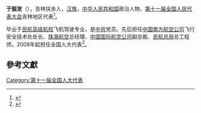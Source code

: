 '''于振发'''（{{bd|1948年||}}），吉林扶余人，[[汉族|汉族]]，[[中华人民共和国|中华人民共和国]]政治人物、[[第十一届全国人民代表大会|第十一届全国人民代表大会]]吉林地区代表<ref>{{cite web|author=新华网|title=第十一届全国人大代表|url=http://news.xinhuanet.com/ziliao/2008-03/03/content_7708230.htm?node=36628|publisher=新华网|accessdate=2014-01-07|archive-date=2014-01-10|archive-url=https://web.archive.org/web/20140110211415/http://news.xinhuanet.com/ziliao/2008-03/03/content_7708230.htm?node=36628|dead-url=no}}</ref>。

毕业于[[民航高级航校|民航高级航校]]飞机驾驶专业，是[[中共|中共]]党员。先后担任[[中国南方航空公司|中国南方航空公司]]飞行安全技术处处长、[[珠海航空|珠海航空]]总经理、[[中国国际航空公司|中国国际航空公司]]副总裁、[[民航总局|民航总局]]总工程师。2008年起担任全国人大代表<ref>{{cite news|title=全国人大代表信息-于振发|url=http://210.82.31.1:8084/delegate/viewDelegate.action?dbid=110462|accessdate=2013-04-05|newspaper=全国人大网|archive-url=https://web.archive.org/web/20140306060139/http://www.npc.gov.cn/delegate/viewDelegate.action?dbid=110462|archive-date=2014-03-06|dead-url=yes}}</ref>。

==參考文獻==
{{reflist}}
[[Category:第十一届全国人大代表|Category:第十一届全国人大代表]]